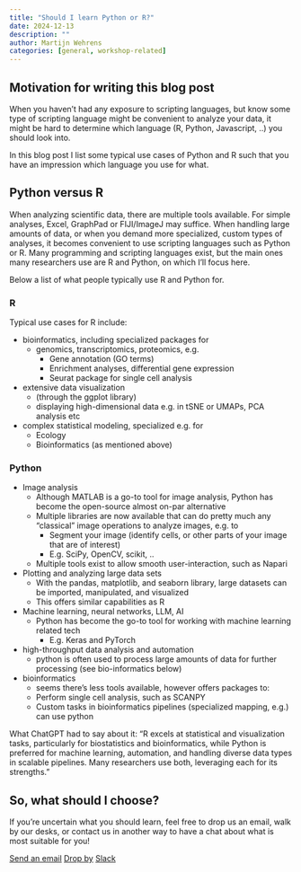 ```yaml
---
title: "Should I learn Python or R?"
date: 2024-12-13
description: ""
author: Martijn Wehrens
categories: [general, workshop-related]
---
```


## Motivation for writing this blog post

When you haven't had any exposure to scripting languages, but know some type of scripting language might be convenient to analyze your data, it might be hard to determine which language (R, Python, Javascript, ..) you should look into.

In this blog post I list some typical use cases of Python and R such that you have an impression which language you use for what.

## Python versus R

When analyzing scientific data, there are multiple tools available. For simple analyses, Excel, GraphPad or FIJI/ImageJ may suffice. 
When handling large amounts of data, or when you demand more specialized, custom types of analyses, it becomes convenient to use scripting languages such as Python or R.
Many programming and scripting languages exist, but the main ones many researchers use are R and Python, on which I'll focus here.

Below a list of what people typically use R and Python for.

### R

Typical use cases for R include:

- bioinformatics, including specialized packages for
    - genomics, transcriptomics, proteomics, e.g.
        - Gene annotation (GO terms) 
        - Enrichment analyses, differential gene expression
        - Seurat package for single cell analysis
- extensive data visualization
    - (through the ggplot library)
    - displaying high-dimensional data e.g. in tSNE or UMAPs, PCA analysis etc
- complex statistical modeling, specialized e.g. for
    - Ecology
    - Bioinformatics (as mentioned above)

### Python

- Image analysis
    - Although MATLAB is a go-to tool for image analysis, Python has become the open-source almost on-par alternative
    - Multiple libraries are now available that can do pretty much any "classical" image operations to analyze images, e.g. to
        - Segment your image (identify cells, or other parts of your image that are of interest)
        - E.g. SciPy, OpenCV, scikit, ..
    - Multiple tools exist to allow smooth user-interaction, such as Napari
- Plotting and analyzing large data sets
    - With the pandas, matplotlib, and seaborn library, large datasets can be imported, manipulated, and visualized
    - This offers similar capabilities as R
- Machine learning, neural networks, LLM, AI
    - Python has become the go-to tool for working with machine learning related tech
        - E.g. Keras and PyTorch
- high-throughput data analysis and automation
    - python is often used to process large amounts of data for further processing (see bio-informatics below)
- bioinformatics
    - seems there's less tools available, however offers packages to:
    - Perform single cell analysis, such as SCANPY
    - Custom tasks in bioinformatics pipelines (specialized mapping, e.g.) can use python

What ChatGPT had to say about it: "R excels at statistical and visualization tasks, particularly for biostatistics and bioinformatics, while Python is preferred for machine learning, automation, and handling diverse data types in scalable pipelines. Many researchers use both, leveraging each for its strengths."

## So, what should I choose?

If you're uncertain what you should learn, feel free to drop us an email, walk by our desks, or contact us in another way to have a chat about what is most suitable for you!

[Send an email](mailto:info@biodsc.nl){.btn .btn-primary target="_blank"}
[Drop by](people.qmd){.btn .btn-primary}
[Slack](https://app.slack.com/client/T07UH6D0XL6/C07UPNUB91R){.btn .btn-primary target="_blank"}